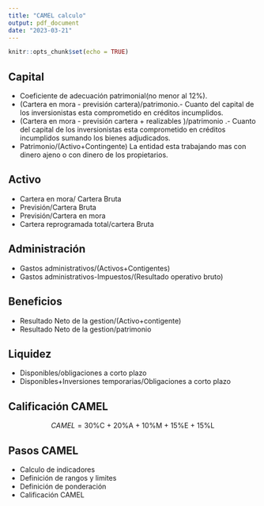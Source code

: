 ```yaml
---
title: "CAMEL calculo"
output: pdf_document
date: "2023-03-21"
---
```


```r
knitr::opts_chunk$set(echo = TRUE)
```

## Capital

- Coeficiente de adecuación patrimonial(no menor al 12%).
- (Cartera en mora - previsión cartera)/patrimonio.- Cuanto del capital de los inversionistas esta comprometido en créditos incumplidos.
- (Cartera en mora - previsión cartera + realizables )/patrimonio .- Cuanto del capital de los inversionistas esta comprometido en créditos incumplidos sumando los bienes adjudicados.
- Patrimonio/(Activo+Contingente) La entidad esta trabajando mas con dinero ajeno o con dinero de los propietarios.

## Activo

- Cartera en mora/ Cartera Bruta 
- Previsión/Cartera Bruta
- Previsión/Cartera en mora
- Cartera reprogramada total/cartera Bruta

## Administración

- Gastos administrativos/(Activos+Contigentes)
- Gastos administrativos-Impuestos/(Resultado operativo bruto)

## Beneficios

- Resultado Neto de la gestion/(Activo+contigente)
- Resultado Neto de la gestion/patrimonio

## Liquidez

- Disponibles/obligaciones a corto plazo
- Disponibles+Inversiones temporarias/Obligaciones a corto plazo

## Calificación CAMEL

$$CAMEL = \text{30\%C + 20\%A + 10\%M + 15\%E + 15\%L}$$

## Pasos CAMEL

- Calculo de indicadores
- Definición de rangos y limites
- Definición de ponderación
- Calificación CAMEL


